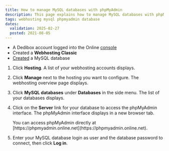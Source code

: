 ```yaml
---
title: How to manage MySQL databases with phpMyAdmin
description: This page explains how to manage MySQL databases with phpMyAdmin
tags: webhosting mysql phpmyadmin database
dates:
  validation: 2025-02-27
  posted: 2021-08-05
---
```



<WebhostingOnline />

<Requirements />

- A Dedibox account logged into the Online [console](https://console.online.net)
- Created a **Webhosting Classic**
- [Created](/classic-hosting/how-to/create-mysql-database/) a MySQL database

1. Click **Hosting**. A list of your webhosting accounts displays.
2. Click **Manage** next to the hosting you want to configure. The webhosting overview page displays.
3. Click **MySQL databases** under **Databases** in the side menu. The list of your databases displays.
4. Click on the **Server** link for your database to access the phpMyAdmin interface. The phpMyAdmin interface displays in a new browser tab.

    <Message type="note">
      You can access phpMyAdmin directly at [https://phpmyadmin.online.net](https://phpmyadmin.online.net).
    </Message>
5. Enter your MySQL database login as user and the database password to connect, then click **Log in**.


